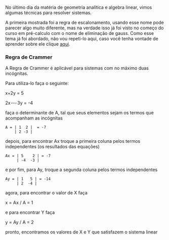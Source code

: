 






No último dia da matéria de geometria analítica e algebra linear, vimos
algumas técnicas para resolver sistemas.

A primeira mostrada foi a regra de escalonamento, usando esse nome pode
parecer algo muito diferente, mas na verdade isso já foi visto no começo
do curso em pré-calculo com o nome de eliminação de gauss. Como esse
tema já foi abordado, não vou repeti-lo aqui, caso você tenha vontade de
aprender sobre ele clique
[aqui](https://medium.com/@dpbm/ci%C3%AAncias-da-computa%C3%A7%C3%A3o-dia-46-4b8254ad510b).








### Regra de Crammer

A Regra de Crammer é aplicável para sistemas com no máximo duas
incógnitas.

Para utiliza-lo faça o seguinte:

x+2y = 5

2x --- 3y = -4

faça o determinante de A, tal que seus elementos sejam os termos que
acompanham as incógnitas

``` {code-block-mode="0" spellcheck="false"}
A = | 1  2 |  = -7
    | 2 -3 |
```

depois, para encontrar Ax troque a primeira coluna pelos termos
independentes (os resultados das equações)

``` {code-block-mode="0" spellcheck="false"}
Ax = | 5    2 | = -7
     | -4  -3 |
```

e por fim, para Ay, troque a segunda coluna pelos termos independentes

``` {code-block-mode="0" spellcheck="false"}
Ay = | 1   5 | = -14
     | 2  -4 |
```

agora, para encontrar o valor de X faça

x = Ax / A = 1

e para encontrar Y faça

y = Ay / A = 2

pronto, encontramos os valores de X e Y que satisfazem o sistema linear


